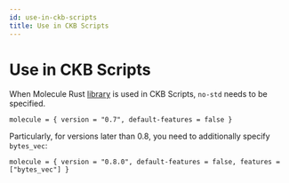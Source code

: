 ```yaml
---
id: use-in-ckb-scripts
title: Use in CKB Scripts
---
```



# Use in CKB Scripts

When Molecule Rust [library](https://github.com/nervosnetwork/molecule) is used in CKB <Tooltip>Scripts</Tooltip>, `no-std` needs to be specified.

```
molecule = { version = "0.7", default-features = false }
```

Particularly, for versions later than 0.8, you need to additionally specify `bytes_vec`:

```
molecule = { version = "0.8.0", default-features = false, features = ["bytes_vec"] }
```
